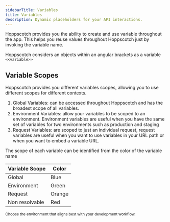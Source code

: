 ```yaml
---
sidebarTitle: Variables
title: Variables
description: Dynamic placeholders for your API interactions.
---
```


Hoppscotch provides you the ability to create and use variable throughout the app. This helps you reuse values throughout Hoppscotch just by invoking the variable name. 

Hoppscotch considers an objects within an angular brackets as a variable `<<variable>>`

## Variable Scopes

Hoppscotch provides you different variables scopes, allowing you to use different scopes for different contexts.

1. Global Variables: can be accessed throughout Hoppscotch and has the broadest scope of all variables. 
2. Environment Variables: allow your variables to be scoped to an environment. Environment variables are useful when you have the same set of variables for two environments such as production and staging
3. Request Variables: are scoped to just an individual request, request variables are useful when you want to use variables in your URL path or when you want to embed a variable URL.

The scope of each variable can be identified from the color of the variable name 

| Variable Scope | Color |
| --- | --- |
| Global | Blue |
| Environment | Green |
| Request | Orange |
| Non resolvable | Red |

<CardGroup cols={1}>
  <Card title="Environments" iconType="light" icon="circle-arrow-right" href="/documentation/features/environments">
    <sub>Choose the environment that aligns best with your development workflow.</sub>
  </Card>
</CardGroup>